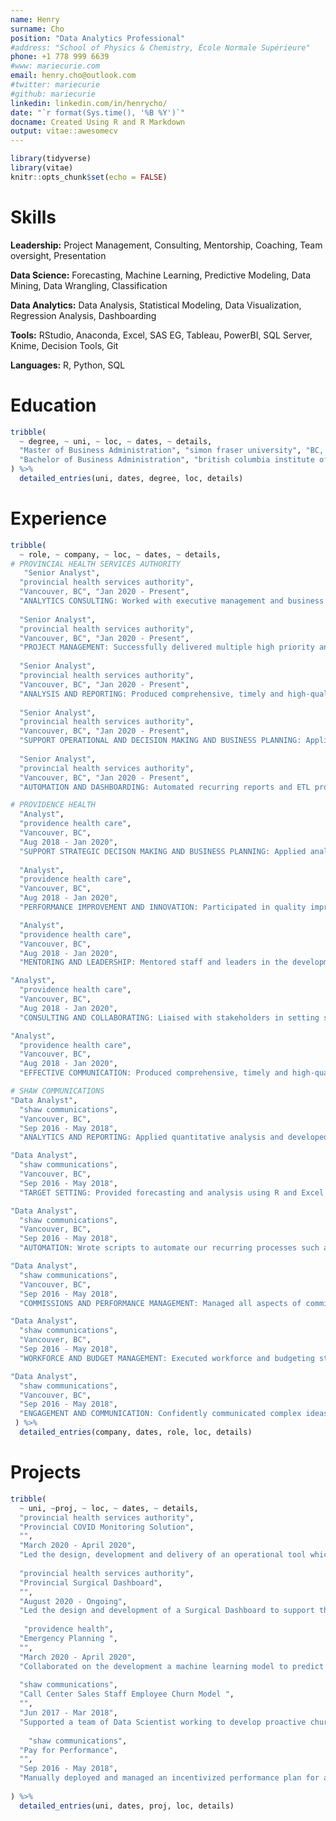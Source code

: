 ```yaml
---
name: Henry
surname: Cho
position: "Data Analytics Professional"
#address: "School of Physics & Chemistry, École Normale Supérieure"
phone: +1 778 999 6639
#www: mariecurie.com
email: henry.cho@outlook.com
#twitter: mariecurie
#github: mariecurie
linkedin: linkedin.com/in/henrycho/
date: "`r format(Sys.time(), '%B %Y')`"
docname: Created Using R and R Markdown
output: vitae::awesomecv
---
```



```r
library(tidyverse)
library(vitae)
knitr::opts_chunk$set(echo = FALSE)
```


# Skills  

<!-- ## Leadership and Management  -->
**Leadership:** Project Management, Consulting, Mentorship, Coaching, Team oversight, Presentation

<!-- ## Data Science and Analytics  -->
**Data Science:** Forecasting, Machine Learning, Predictive Modeling, Data Mining, Data Wrangling, Classification  

**Data Analytics:** Data Analysis, Statistical Modeling, Data Visualization, Regression Analysis, Dashboarding  

**Tools:** RStudio, Anaconda, Excel, SAS EG, Tableau, PowerBI, SQL Server, Knime, Decision Tools, Git  

**Languages:** R, Python, SQL

<!--

## Data Science
* Forecasting, machine learning, data wrangling, process automation, Discrete Event Simulation, regression analysis, data quality enhancement, data visualization, classification, text mining

## Leadership

* Former non-profit board member and president, presenting information to mid-size audience, mentorship of peers, explaining technical material to non-technical audience and management, oversight of interns, change management

-->

# Education
```r
tribble(
  ~ degree, ~ uni, ~ loc, ~ dates, ~ details,
  "Master of Business Administration", "simon fraser university", "BC, Canada", "2021", "Estimated Completion in December 2021",
  "Bachelor of Business Administration", "british columbia institute of technology", "BC, Canada", "2014", "Minor in Marketing Management & Entrepeneurship"
) %>% 
  detailed_entries(uni, dates, degree, loc, details)
```

# Experience
```r
tribble(
  ~ role, ~ company, ~ loc, ~ dates, ~ details,
# PROVINCIAL HEALTH SERVICES AUTHORITY
   "Senior Analyst", 
  "provincial health services authority", 
  "Vancouver, BC", "Jan 2020 - Present", 
  "ANALYTICS CONSULTING: Worked with executive management and business leaders acting as an expert advisor providing analytics to support operational decision making. Familiar with presenting information to an executive audience and comfortable explaining technical material to a non-technical audience. Provided mentorship to peers and directly oversaw our department's interns.",
  
  "Senior Analyst", 
  "provincial health services authority", 
  "Vancouver, BC", "Jan 2020 - Present", 
  "PROJECT MANAGEMENT: Successfully delivered multiple high priority and high visibility projects on time pulling together resources from across the province at different health authorities. I developed and deployed a COVID tool to directly inform the Provincial Pandemic response as well as a surgical tool to support surgical planning across the province.",
  
  "Senior Analyst", 
  "provincial health services authority", 
  "Vancouver, BC", "Jan 2020 - Present", 
  "ANALYSIS AND REPORTING: Produced comprehensive, timely and high-quality analysis, reports and analysis for use by stakeholders and/or members of the senior leadership team, along with presentation of statistical, clinical and financial data. Incorporated analytical, business and data management assessment skills and methodology to achieve a thorough understanding of the related analytical and business processes and tools.",
  
  "Senior Analyst",
  "provincial health services authority",
  "Vancouver, BC", "Jan 2020 - Present",
  "SUPPORT OPERATIONAL AND DECISION MAKING AND BUSINESS PLANNING: Applied analytical, business and data management skills to achieve a comprehensive multilayered understanding of the business process. Provided application and analysis of appropriate statistical test to information as well as expert assessment of data quality and validation. Using a Monte Carlo simulation, I was able to simulate the impact on the surgical waitlist given changes in the various inputs relating to the Provincial Surgical Restart Plan.",
  
  "Senior Analyst",
  "provincial health services authority",
  "Vancouver, BC", "Jan 2020 - Present",
  "AUTOMATION AND DASHBOARDING: Automated recurring reports and ETL processes through R and PowerBI and freed up 33% of additional team capacity. Led the team transition to developing a pull reporting model by developing self serve tools such as dashboards.",

# PROVIDENCE HEALTH
  "Analyst",
  "providence health care",
  "Vancouver, BC",
  "Aug 2018 - Jan 2020",
  "SUPPORT STRATEGIC DECISON MAKING AND BUSINESS PLANNING: Applied analytical, business and data management skills to achieve a comprehensive multilayered understanding of the business process. Provided application and analysis of appropriate statistical test to information as well as expert assessment of data quality and validation. Supported multiple portfolios including Corporate, ED, Medicine, ICU and Rehabilitation in addition to patient flow.  Other portfolios supported in a lesser capacity include Maternity, Substance Use and Mental Health.",
  
  "Analyst",
  "providence health care",
  "Vancouver, BC",
  "Aug 2018 - Jan 2020",
  "PERFORMANCE IMPROVEMENT AND INNOVATION: Participated in quality improvement and utilization management activities by monitoring process through timely analysis, and the interpretation of information acting on opportunities to improve operational effectiveness and efficiency.  Identified opportunities for improvement in the data and business processes while collaborating with stakeholders to ensure that workable pragmatic solutions are developed.",

  "Analyst",
  "providence health care",
  "Vancouver, BC",
  "Aug 2018 - Jan 2020",
  "MENTORING AND LEADERSHIP: Mentored staff and leaders in the development of skills to improve their understanding of the range of analytical matters, processes, reporting and system requirements. Monitored operational capacity of staff and ensured that all service and technical standards are met. Provided technical and business guidance across organization wide projects including the development, implementation, monitoring and evaluation of project plans and deliverables.",

"Analyst",
  "providence health care",
  "Vancouver, BC",
  "Aug 2018 - Jan 2020",
  "CONSULTING AND COLLABORATING: Liaised with stakeholders in setting short- and long-term objectives and identifying opportunities. Collaborated with other health authorities on various site level and province wide projects with a focus on reporting and performance improvement. Built positive working relationships throughout the organization in order to ensure successful outcomes and mutual beneficial partnerships.",

"Analyst",
  "providence health care",
  "Vancouver, BC",
  "Aug 2018 - Jan 2020",
  "EFFECTIVE COMMUNICATION: Produced comprehensive, timely and high-quality analysis, reports and analysis for use by stakeholders and/or members of the senior leadership team, along with presentation of statistical, clinical, and financial data. Incorporated analytical, business and data management assessment skills and methodology to achieve a thorough understanding of the related analytical and business processes and tools.",

# SHAW COMMUNICATIONS
"Data Analyst",
  "shaw communications",
  "Vancouver, BC",
  "Sep 2016 - May 2018",
  "ANALYTICS AND REPORTING: Applied quantitative analysis and developed data models to drive value through data driven decision making. Provided analysis of business performance and a summary of key issues and trends affecting the business. Prepared forecast reports for operations and analysis of how key changes would affect our assumptions and performance. Ensured the integrity, security, and accuracy of sensitive data by owning the central repository of data. Acted as the Subject Matter Expert by supporting in the use and understanding of data.",

"Data Analyst",
  "shaw communications",
  "Vancouver, BC",
  "Sep 2016 - May 2018",
  "TARGET SETTING: Provided forecasting and analysis using R and Excel to set performance targets for our contact centers nationally.  Provided a forecast of revenue, spend and volume with considerations to impacts to staffing and budgeting. Provided continuous monitoring and reporting of current business performance and provided recommendations when required to ensure business objectives are met.",

"Data Analyst",
  "shaw communications",
  "Vancouver, BC",
  "Sep 2016 - May 2018",
  "AUTOMATION: Wrote scripts to automate our recurring processes such as the pulling and munging of data from the data warehouse using SQL and R. Worked alongside various project teams across disciplines to develop a fully automated end to end commissions and management tool.",

"Data Analyst",
  "shaw communications",
  "Vancouver, BC",
  "Sep 2016 - May 2018",
  "COMMISSIONS AND PERFORMANCE MANAGEMENT: Managed all aspects of commissions from performance to payouts and bonuses. Supported overall performance management by driving desired behaviours through the development and deployment of incentives. Responsible for dispute resolution between managers, supervisors and individual contributors. Provided consultation to the executive team when additional determination is required.",

"Data Analyst",
  "shaw communications",
  "Vancouver, BC",
  "Sep 2016 - May 2018",
  "WORKFORCE AND BUDGET MANAGEMENT: Executed workforce and budgeting strategies to enhance operations while balancing workforce and financial restrictions. Negotiated budget and adjustments with consideration to Finance and Operations maintaining a satisfactory level of performance throughout all disciplines of the business.",

"Data Analyst",
  "shaw communications",
  "Vancouver, BC",
  "Sep 2016 - May 2018",
  "ENGAGEMENT AND COMMUNICATION: Confidently communicated complex ideas through visualizations and storytelling. Bridged communications from executive management to front line contributors. Engaged leaders to ensure the best practice policies are followed. Identified top talent as part of a strategy to reduce churn and increase employee engagement. Supported the development of a couple predictive models to specifically engage performing employees likely to resign to further reduce employee churn."
 ) %>% 
  detailed_entries(company, dates, role, loc, details)
```

# Projects
```r
tribble(
  ~ uni, ~proj, ~ loc, ~ dates, ~ details,
  "provincial health services authority",
  "Provincial COVID Monitoring Solution",
  "", 
  "March 2020 - April 2020",
  "Led the design, development and delivery of an operational tool which kept track of COVID patients in the health care system at Primary Covid Sites. The tool was designed from the ground requiring the development of data capture processes, data feeds, data storage. A few primary features of the tool is that it tracks Covid patients, unit occupancy and ventilator utilization. The data from this dashboard directly informs the provincial pandemic response and was developed from the ground up within a month.",
  
  "provincial health services authority",
  "Provincial Surgical Dashboard",
  "", 
  "August 2020 - Ongoing",
  "Led the design and development of a Surgical Dashboard to support the strategic surgical planning at the provincial level. The dashboard's primary focus is to improve surgical wait times by identifying problem areas and patterns within each Health Autority or Surgical Service.",
  
   "providence health",
  "Emergency Planning ",
  "", 
  "March 2020 - April 2020",
  "Collaborated on the development a machine learning model to predict a patient's Length of Stay at the point of admission and to support discharge planning and the manegment of patient flow.",
  
  "shaw communications",
  "Call Center Sales Staff Employee Churn Model ",
  "", 
  "Jun 2017 - Mar 2018",
  "Supported a team of Data Scientist working to develop proactive churn models. Supported the development of the models by identifying key predictor variables through regression analysis and A/B testing.", 
  
    "shaw communications",
  "Pay for Performance",
  "", 
  "Sep 2016 - May 2018",
  "Manually deployed and managed an incentivized performance plan for all contact centers nationwide. Responsible for a budget of over 2.5 million dollars annually. Supported the deployment from a manual process to full end to end automation.", 
  
) %>% 
  detailed_entries(uni, dates, proj, loc, details)
```

 